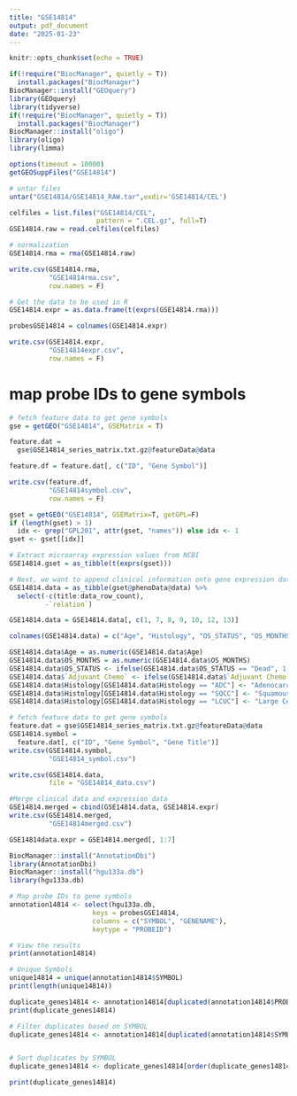 ```yaml
---
title: "GSE14814"
output: pdf_document
date: "2025-01-23"
---
```


```r
knitr::opts_chunk$set(echo = TRUE)
```

```r
if(!require("BiocManager", quietly = T))
  install.packages("BiocManager")
BiocManager::install("GEOquery")
library(GEOquery)
library(tidyverse)
if(!require("BiocManager", quietly = T))
  install.packages("BiocManager")
BiocManager::install("oligo")
library(oligo)
library(limma)
```

```r
options(timeout = 10000)
getGEOSuppFiles("GSE14814")

# untar files
untar("GSE14814/GSE14814_RAW.tar",exdir='GSE14814/CEL')

celfiles = list.files("GSE14814/CEL",
                      pattern = ".CEL.gz", full=T)
GSE14814.raw = read.celfiles(celfiles)

# normalization 
GSE14814.rma = rma(GSE14814.raw)

write.csv(GSE14814.rma, 
          "GSE14814rma.csv",
          row.names = F)

# Get the data to be used in R
GSE14814.expr = as.data.frame(t(exprs(GSE14814.rma)))

probesGSE14814 = colnames(GSE14814.expr)

write.csv(GSE14814.expr, 
          "GSE14814expr.csv",
          row.names = F)

```

# map probe IDs to gene symbols
```r
# fetch feature data to get gene symbols
gse = getGEO("GSE14814", GSEMatrix = T)

feature.dat = 
  gse$GSE14814_series_matrix.txt.gz@featureData@data

feature.df = feature.dat[, c("ID", "Gene Symbol")]

write.csv(feature.df, 
          "GSE14814symbol.csv", 
          row.names = F)

gset = getGEO("GSE14814", GSEMatrix=T, getGPL=F)
if (length(gset) > 1) 
  idx <- grep("GPL201", attr(gset, "names")) else idx <- 1
gset <- gset[[idx]]

# Extract microarray expression values from NCBI
GSE14814.gset = as_tibble(t(exprs(gset)))

# Next, we want to append clinical information onto gene expression data
GSE14814.data = as_tibble(gset@phenoData@data) %>%
  select(-c(title:data_row_count),
         -`relation`)

GSE14814.data = GSE14814.data[, c(1, 7, 8, 9, 10, 12, 13)]

colnames(GSE14814.data) = c("Age", "Histology", "OS_STATUS", "OS_MONTHS", "Adjuvant Chemo", "Sex", "Stage")

GSE14814.data$Age = as.numeric(GSE14814.data$Age)
GSE14814.data$OS_MONTHS = as.numeric(GSE14814.data$OS_MONTHS)
GSE14814.data$OS_STATUS <- ifelse(GSE14814.data$OS_STATUS == "Dead", 1, 0)
GSE14814.data$`Adjuvant Chemo` <- ifelse(GSE14814.data$`Adjuvant Chemo` == "ACT", 1, 0)
GSE14814.data$Histology[GSE14814.data$Histology == "ADC"] <- "Adenocarcinoma"
GSE14814.data$Histology[GSE14814.data$Histology == "SQCC"] <- "Squamous Cell Carcinoma"
GSE14814.data$Histology[GSE14814.data$Histology == "LCUC"] <- "Large Cell Undifferentiated Carcinoma"

# fetch feature data to get gene symbols
feature.dat = gse$GSE14814_series_matrix.txt.gz@featureData@data 
GSE14814.symbol = 
  feature.dat[, c("ID", "Gene Symbol", "Gene Title")]
write.csv(GSE14814.symbol, 
          "GSE14814_symbol.csv")

write.csv(GSE14814.data, 
          file = "GSE14814_data.csv")
```

```r
#Merge clinical data and expression data
GSE14814.merged = cbind(GSE14814.data, GSE14814.expr)
write.csv(GSE14814.merged, 
          "GSE14814merged.csv")

GSE14814data.expr = GSE14814.merged[, 1:7]
```

```r
BiocManager::install("AnnotationDbi")
library(AnnotationDbi)
BiocManager::install("hgu133a.db")
library(hgu133a.db)

# Map probe IDs to gene symbols
annotation14814 <- select(hgu133a.db,
                     keys = probesGSE14814,
                     columns = c("SYMBOL", "GENENAME"),
                     keytype = "PROBEID")

# View the results
print(annotation14814)

# Unique Symbols
unique14814 = unique(annotation14814$SYMBOL)
print(length(unique14814))

duplicate_genes14814 <- annotation14814[duplicated(annotation14814$PROBEID), ]
print(duplicate_genes14814)

# Filter duplicates based on SYMBOL
duplicate_genes14814 <- annotation14814[duplicated(annotation14814$SYMBOL) | duplicated(annotation14814$SYMBOL, fromLast = TRUE), ]


# Sort duplicates by SYMBOL
duplicate_genes14814 <- duplicate_genes14814[order(duplicate_genes14814$SYMBOL), ]

print(duplicate_genes14814)
```

